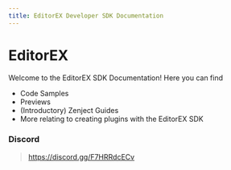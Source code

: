 ```yaml
---
title: EditorEX Developer SDK Documentation
---
```


# EditorEX

Welcome to the EditorEX SDK Documentation! Here you can find
- Code Samples
- Previews
- (Introductory) Zenject Guides
- More relating to creating plugins with the EditorEX SDK


### Discord
> https://discord.gg/F7HRRdcECv
